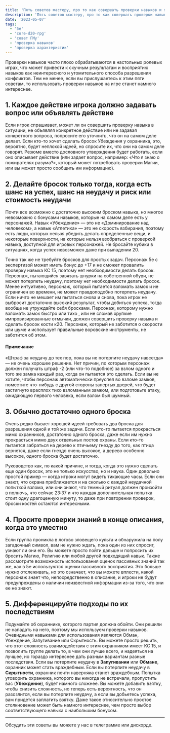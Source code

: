 ```yaml
---
title: 'Пять советов мастеру, про то как совершать проверки навыков и характеристик'
description: 'Пять советов мастеру, про то как совершать проверки навыков и характеристик в D&D 5e и не только'
date: '2023-05-07'
tags:
  - '5e'
  - 'core-d20-rpg'
  - 'совет ГМу'
  - 'проверка навыков'
  - 'проверка характеристик'
---
```


Проверки навыков часто плохо обрабатываются в настольных ролевых играх, что может привести к скучным результатам и восприятию навыков как неинтересного и утомительного способа разрешения конфликтов. Тем не менее, если вы прислушаетесь к этим пяти советам, то использовать проверки навыков на игре станет намного интереснее.

## 1. Каждое действие игрока должно задавать вопрос или объявлять действие

Если игрок спрашивает, может ли он совершить проверку навыка в ситуации, не объявляя конкретное действие или не задавая конкретного вопроса, попросите его уточнить, что он на самом деле делает. Если кто-то хочет сделать бросок Убеждения у охранника, это, вероятно, будет неплохой идеей, но спросите их, что они на самом деле говорят. Резюме вместо дословного утверждения будет работать, если оно описывает действие (или задает вопрос, например: «Что я знаю о пожирателях разума?», который может потребовать проверки Магии, или вы может просто сообщить им информацию).

## 2. Делайте бросок только тогда, когда есть шанс на успех, шанс на неудачу и риск или стоимость неудачи

Почти все возможно с достаточно высоким броском навыка, но многое невозможно с бонусами навыков, которые на самом деле есть у персонажей. Навык «Убеждение» — это не «Доминирование над человеком», а навык «Атлетика» — это не скорость взбирания, поэтому есть люди, которых нельзя убедить делать определенные вещи, и некоторые поверхности, на которые нельзя взобраться с проверкой навыка, доступной для игровых персонажей. Не бросайте кубики в ситуациях, когда успех невозможен даже при выпадении 20.

Точно так же не требуйте бросков для простых задач. Персонаж 5e с экспертизой может иметь бонус до +17 и не сможет провалить проверку навыка КС 15, поэтому нет необходимости делать бросок. Персонаж, пытающийся завязать шнурки на собственной обуви, не может потерпеть неудачу, поэтому нет необходимости делать бросок. Менее интуитивно, персонаж, который пытается взломать замок и не ограничен во времени, не может правдоподобно потерпеть неудачу. Если ничто не мешает им пытаться снова и снова, пока игрок не выбросит достаточно высокий результат, чтобы добиться успеха, тогда вообще не утруждайте себя бросками. Персонаж, которому нужно взломать замок быстро или тихо , или не сломав хрупкие импровизированные отмычки, должен совершить проверку навыка и сделать бросок кости к20. Персонаж, который не заботится о скорости или шуме и использует правильные воровские инструменты, не заботится об этом.

<Aside v="crimson">

#### Примечание

«Штраф за неудачу до тех пор, пока вы не потерпите неудачу навсегда» — не очень хорошее решение. Нет причин, по которым персонаж должен получать штраф -2 (или что-то подобное) за взлом одного и того же замка каждый раз, когда он пытается это сделать. Если вы не хотите, чтобы персонаж автоматически преуспел во взломе замков, поместите что-нибудь с другой стороны запертых дверей, что будет застигнуто врасплох тихо взломанным замком, или подготовьте атаку, ожидающую первого человека, если взлом был шумный.

</Aside>

## 3. Обычно достаточно одного броска

Очень редко бывает хорошей идеей требовать два броска для разрешения одной и той же задачи. Если кто-то пытается прокрасться мимо охранников, достаточно одного броска, даже если им нужно прокрасться мимо двух отдельных постов охраны. Если кто-то пытается забраться на дерево к птичьему гнезду до того, как птица вернется, даже если гнездо очень высокое, а дерево особенно высокое, одного броска будет достаточно.

Руководство как, по какой причине, и тогда, когда это нужно сделать еще один бросок, это не только искусство, но и наука. Один довольно простой пример — когда игроки могут видеть тикающие часы. Если они знают, что охрана приближается и на сколько с каждой неудачной попыткой взлома, или они знают, что темный ритуал должен произойти в полночь, что сейчас 23:37 и что каждая дополнительная попытка стоит одну драгоценную минуту, то даже при повторении проверок, броски костей остаются интересными.

## 4. Просите проверки знаний в конце описания, когда это уместно

Если группа проникла в логово зловещего культа и обнаружила на полу загадочный символ, вам не нужно ждать, пока один из них спросит, узнают ли они его. Вы можете просто пойти дальше и попросить их бросить Магию, Религию или любой другой подходящий навык. Также рассмотрите возможность использования оценок пассивных знаний так же, как в 5e используются оценки пассивного восприятия. Это больше нужно отслеживать, но это означает, что вы можете вплести, какой персонаж знает что, непосредственно в описание, и игроки не будут предупреждены о наличии неизвестной информации из-за того, что они ее не знают.

## 5. Дифференцируйте подходы по их последствиям

Подумайте об охраннике, которого партия должна обойти. Они решили не нападать на него, поэтому мы используем проверки навыков. Очевидными навыками для использования являются Обман, Убеждение, Запугивание или Скрытность. Вы можете просто решить, что этот сложность взаимодействия с этим охранником имеет КС 15, и позволить группе делать то, в чем они лучше всего, и надеяться на лучшее, но гораздо интереснее дать разным вариантам разные последствия. Если вы потерпите неудачу в **Запугивании** или **Обмане**, охранник может стать враждебным. Если вы потерпите неудачу в **Скрытности**, охранник почти наверняка станет враждебным. Попытка уговорить охранника, которого вы никогда не встречали, пропустить вас (**Убеждение**), будет намного сложнее. Вы можете добавить взятку, чтобы снизить сложность, но теперь есть вероятность, что он разозлится, если вы потерпите неудачу, а если вы добьетесь успеха, вам придется заплатить взятку. Даже такое относительно простое столкновение может быть намного интереснее, чем просто выбор соответствующего навыка с наибольшим бонусом.

---

Обсудить эти советы вы можете у нас в телеграмме или дискорде.
